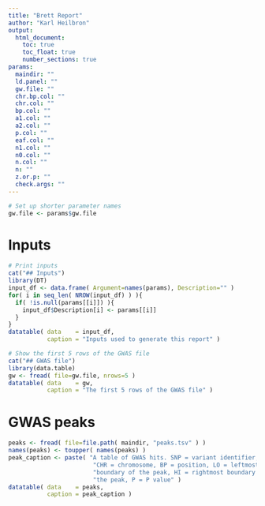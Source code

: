 ```yaml
---
title: "Brett Report"
author: "Karl Heilbron"
output: 
  html_document:
    toc: true
    toc_float: true
    number_sections: true
params:
  maindir: ""
  ld.panel: ""
  gw.file: ""
  chr.bp.col: ""
  chr.col: ""
  bp.col: ""
  a1.col: ""
  a2.col: ""
  p.col: ""
  eaf.col: ""
  n1.col: ""
  n0.col: ""
  n.col: ""
  n: ""
  z.or.p: ""
  check.args: ""
---
```


```r
# Set up shorter parameter names
gw.file <- params$gw.file
```

# Inputs {.tabset}
```r

# Print inputs
cat("## Inputs")
library(DT)
input_df <- data.frame( Argument=names(params), Description="" )
for( i in seq_len( NROW(input_df) ) ){
  if( !is.null(params[[i]]) ){
    input_df$Description[i] <- params[[i]]
  }
}
datatable( data    = input_df,
           caption = "Inputs used to generate this report" )

# Show the first 5 rows of the GWAS file
cat("## GWAS file")
library(data.table)
gw <- fread( file=gw.file, nrows=5 )
datatable( data    = gw, 
           caption = "The first 5 rows of the GWAS file" )
```

# GWAS peaks
```r
peaks <- fread( file=file.path( maindir, "peaks.tsv" ) )
names(peaks) <- toupper( names(peaks) )
peak_caption <- paste( "A table of GWAS hits. SNP = variant identifier,",
                        "CHR = chromosome, BP = position, LO = leftmost",
                        "boundary of the peak, HI = rightmost boundary of",
                        "the peak, P = P value" )
datatable( data    = peaks, 
           caption = peak_caption )
```


